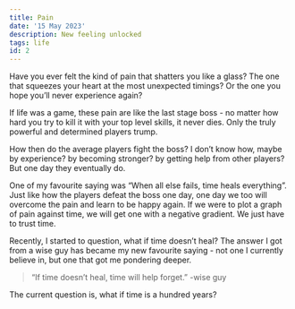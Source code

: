 ```yaml
---
title: Pain
date: '15 May 2023'
description: New feeling unlocked
tags: life
id: 2
---
```

Have you ever felt the kind of pain that shatters you like a glass? The one that squeezes your heart at the most unexpected timings? Or the one you hope you’ll never experience again? 

If life was a game, these pain are like the last stage boss - no matter how hard you try to kill it with your top level skills, it never dies. Only the truly powerful and determined players trump. 

How then do the average players fight the boss? I don’t know how, maybe by experience? by becoming stronger? by getting help from other players? But one day they eventually do.

One of my favourite saying was “When all else fails, time heals everything”. Just like how the players defeat the boss one day, one day we too will overcome the pain and learn to be happy again. If we were to plot a graph of pain against time, we will get one with a negative gradient. We just have to trust time. 

Recently, I started to question, what if time doesn’t heal? The answer I got from a wise guy has became my new favourite saying - not one I currently believe in, but one that got me pondering deeper. 

<blockquote>“If time doesn’t heal, time will help forget.” -wise guy</blockquote>

The current question is, what if time is a hundred years?
